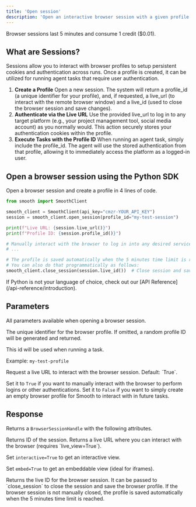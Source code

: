 ---
title: 'Open session'
description: 'Open an interactive browser session with a given profile ID.'
---

<Note>
  Browser sessions last 5 minutes and consume 1 credit ($0.01).
</Note>

## What are Sessions?

Sessions allow you to interact with browser profiles to setup persistent cookies and authentication across runs.
Once a profile is created, it can be utilized for running agent tasks that require user authentication.

1. **Create a Profile**
Open a new session. The system will return a profile_id (a unique identifier for your profile), and, if requested, a live_url (to interact with the remote browser window) and a live_id (used to close the browser session and save changes).
2. **Authenticate via the Live URL**
Use the provided live_url to log in to any target platform (e.g., your project management tool, social media account) as you normally would. This action securely stores your authentication cookies within the profile.
3. **Execute Tasks with the Profile ID**
When running an agent task, simply include the profile_id. The agent will use the stored authentication from that profile, allowing it to immediately access the platform as a logged-in user.

## Open a browser session using the Python SDK

Open a browser session and create a profile in 4 lines of code.

<CodeGroup>

```python Python
from smooth import SmoothClient

smooth_client = SmoothClient(api_key="cmzr-YOUR_API_KEY")
session = smooth_client.open_session(profile_id="my-test-session")

print(f"Live URL: {session.live_url()}")
print(f"Profile ID: {session.profile_id()}")

# Manually interact with the browser to log in into any desired services
# ...

# The profile is saved automatically when the 5 minutes time limit is reached.
# You can also do that programmatically as follows:
smooth_client.close_session(session.live_id())  # Close session and save the browser profile
```

</CodeGroup>

<Note>
  If Python is not your language of choice, check out our [API Reference](/api-reference/introduction).
</Note>

## Parameters

All parameters available when opening a browser session. 

<ResponseField name="profile_id" type="string">
  The unique identifier for the browser profile. If omitted, a random profile ID will be generated and returned.

  This id will be used when running a task.
  
  Example: `my-test-profile`
</ResponseField>

<ResponseField name="live_view" type="boolean">
  Request a live URL to interact with the browser session. Default: `True`.

  Set it to `True` if you want to manually interact with the browser to perform logins or other authentications.
  Set it to `False` if you want to simply create an empty browser profile for Smooth to interact with in future tasks.
</ResponseField>

## Response

Returns a `BrowserSessionHandle` with the following attributes.

<ResponseField name="profile_id()" type="method">
  Returns ID of the session.
</ResponseField>

<ResponseField name="live_url()" type="method">
  Returns a live URL where you can interact with the browser (requires `live_view=True`).

  Set `interactive=True` to get an interactive view. 
  
  Set `embed=True` to get an embeddable view (ideal for iframes).
</ResponseField>


<ResponseField name="live_id()" type="method">
  Returns the live ID for the browser session. It can be passed to `close_session` to close the session and save the browser profile.
  
  <Note>
    If the browser session is not manually closed, the profile is saved automatically when the 5 minutes time limit is reached.
  </Note>
</ResponseField>